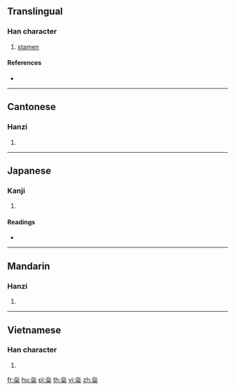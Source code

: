 ==Translingual==

===Han character===
{{Han char|rn=75|rad=木|as=12|sn=16|four=33904|canj=PPPD|ids=⿱惢木}}

# [[stamen]]

====References====
* {{Han ref|kx=0554.150|dkj=15569|dj=0943.060|hdz=21296.090|uh=6A64|ud=27236|bh=E9D0|bd=59856}}

----

==Cantonese==

===Hanzi===
{{yue-hanzi|jyut=[[jeoi5]]|y=yeui5}}

# {{defn|lang=yue|sort=木12}}

----

==Japanese==

===Kanji===
{{ja-kanji|grade=|rs=木12}}

# {{defn|lang=ja|sort=木12}}

====Readings====
* {{ja-readings|on=[[ずい]] (zui), [[に]] (ni)|kun=[[たれる]] (tareru)}}

----

==Mandarin==

===Hanzi===
{{cmn-hanzi|pin=[[ruǐ]] ([[rui3]])|wg=jui<sup>3</sup>}}

# {{defn|lang=cmn|sort=木12}}

----

==Vietnamese==

===Han character===
{{vi-readings|rs=木12| hanviet = [[nhuỵ]], [[nhị]]}}

# {{defn|lang=vi|sort=木12}}

[[fr:橤]]
[[hu:橤]]
[[pl:橤]]
[[th:橤]]
[[vi:橤]]
[[zh:橤]]